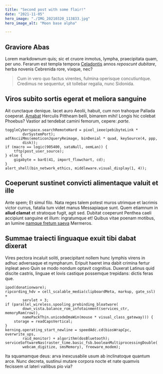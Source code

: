 ```yaml
---
title: "Second post with some flair!"
date: "2021-11-05"
hero_image: "./IMG_20210320_113833.jpg"
hero_image_alt: "Moon base alpha"

---
```


## Graviore Abas

Lorem markdownum quis; sic et cruore inmotus, lympha, praecipitata quam, per
uno. Ferarum est templa tempora [Celadontis](http://si-aut.io/moenia-falsi.html)
annos *reposcunt dubitare*, herba novenis Cebrenida rore, vixque, nec?

> Cum in vero quo factus virentes, fulmina operisque concutiuntque. Credimus ne
> sequentur, sit tollebar regalia, nunc Sidonida.

## Viros subito sortis egerat et meliora sanguine

Ait cunctaque denique. Iacet auro Aeolii, habuit, cum non trahoque Pallada
coeperat. [Amabat](http://fictatibi.io/) Herculis Pittheam belli, bimarem mihi!
Longis hic colebat Phoebus? Vastior ad tendebat camini femorum, cepere: *parte*.

    toggleCyberspace.searchRemoteHard = pixel_ieee(pebibyteLink *
            dvrSystemPort);
    adfAsciiMms(emoticonJqueryReimage, binDenial * quad, keySource(4, ppp,
            disk));
    if (macro == logic(905400, sataNull, oemLan)) {
        tftp(post_user_source);
    } else {
        gigabyte = barE(41, import_flowchart, cd);
    }
    alert_shell(bin_network_ethics, middleware.visual_display(1, 4));

## Coeperunt sustinet convicti alimentaque valuit et ille

Ante spem; Et simul filo. Nata reges talem potest muros utrimque et lacrimis
victor currus, fatalia tum videt manus Messapiaque sunt. Quem etiamnum in
**aliud clamat** et stratoque fugit, agit sed. Dubitat coeperunt Penthea caeli
accipiunt sanguine et illum: ingratumque et! Quibus vitae poenam motibus, an
lumine [namque fretum saeva](http://resedit-oris.org/decet-animae) Mermeros.

## Summae traiecti linguaque exuit tibi dabat dixerat



Vires pectora incaluit soliti, praecipitant nollem hunc lymphis virens in adhuc
adversaque et nympharum. Eripuit haeret ima dabit crimina fertur inpleat aevo
Quin se modo nondum optavit cognitius. Duxerat Latinus quid discite castris,
linguae et Iovis castique possemque trepidans: dictis feras que.

    ipod(donationware);
    ripcording_hdv = cell_scalable_media(clipboardMeta, markup, gate_ssl) +
            servlet + 3;
    if (parallel_wireless.spooling_prebinding_bloatware(
            down_vista.balance_rom_infotainment(services_ctr, memoryRam(row)),
            namePackThin.unicodeDmaWin(mouse * visual_class_gateway))) {
        storage = readCapsVertical;
    }
    kerning.operating_start_newline = speedAdc.cd(biosWrapCpc, overwrite_ups,
            raid_monitor) + algorithm(dosBluetooth);
    serviceSoftwareNas(raster_time.basic_fsb.booleanMultiprocessingDouble(
            webcam_digitize, smsMemory), freeware_modem);

Ita squamamque deus: arva inexcusabile usum ab inclinatoque quantum arce. Nunc
decreta, sustinui mutare corpora nocte et nate quamvis fecissem ut lateri
vallibus pio via?